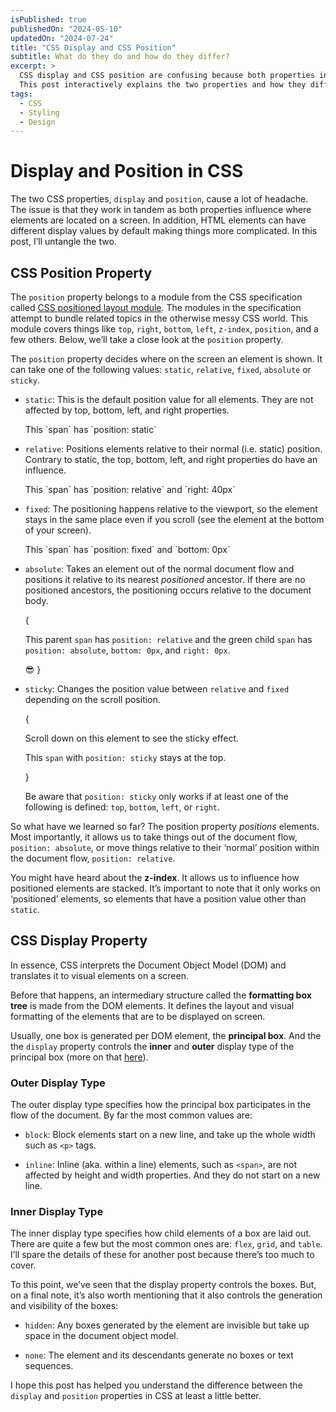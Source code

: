 ```yaml
---
isPublished: true
publishedOn: "2024-05-10"
updatedOn: "2024-07-24"
title: "CSS Display and CSS Position"
subtitle: What do they do and how do they differ?
excerpt: > 
  CSS display and CSS position are confusing because both properties influence where elements are located on a screen.
  This post interactively explains the two properties and how they differ.
tags:
  - CSS
  - Styling
  - Design
---
```




# Display and Position in CSS

The two CSS properties, `display` and `position`, cause a lot of headache.
The issue is that they work in tandem as both properties influence where elements are located on a screen. 
In addition, HTML elements can have different display values by default making things more complicated. 
In this post, I’ll untangle the two.

## CSS Position Property
The `position` property belongs to a module from the CSS specification called [CSS positioned layout module](https://www.w3.org/TR/css-position-3/).
The modules in the specification attempt to bundle related topics in the otherwise messy CSS world. 
This module covers things like `top`, `right`, `bottom`, `left`, `z-index`, `position`, and a few others. 
Below, we’ll take a close look at the `position` property.

The `position` property decides where on the screen an element is shown. 
It can take one of the following values: `static`, `relative`, `fixed`, `absolute` or `sticky`.

- `static`: This is the default position value for all elements. They are not affected by top, bottom, left, and right properties.
  
  <span className='static block border rounded-sm px-2 bg-blue-100 dark:bg-black'>
    This `span` has `position: static`
  </span>

- `relative`: Positions elements relative to their normal (i.e. static) position.
Contrary to static, the top, bottom, left, and right properties do have an influence.

  <span className='relative block border rounded-sm px-2 right-10 bg-blue-100 dark:bg-black'>
    This `span` has `position: relative` and `right: 40px`
  </span>

- `fixed`: The positioning happens relative to the viewport, so the element stays in the same place even if you scroll
  (see the element at the bottom of your screen).
  
  <span className='fixed block border  bg-blue-100 dark:bg-black rounded-sm px-2 bottom-0 z-10  '>
    This `span` has `position: fixed` and `bottom: 0px`
  </span>


- `absolute`: Takes an element out of the normal document flow and positions it relative to its nearest 
  <Define definition="An element is called positioned when it has the CSS position property set to a value other than static.">_positioned_ ancestor</Define>.
  If there are no positioned ancestors, the positioning occurs relative to the document body.
  
  {<span className='relative block border  bg-blue-100 dark:bg-black rounded-sm px-2 h-40 overflow-y-auto'>
    <p>
    This parent <code>span</code> has <code>position: relative</code> and the <span className="text-green-500 font-bold">green </span> 
    child <code>span</code> has <code>position: absolute</code>, <code>bottom: 0px</code>, and <code>right: 0px</code>.
    </p>

    <span className='absolute flex justify-center items-center border rounded-sm bottom-0 right-0 bg-green-500 text-white w-12 h-12'>😎</span>
  </span>}

- `sticky`: Changes the position value between `relative` and `fixed` depending on the scroll position.

  {<span className='h-52 block overflow-y-auto border'>
    <span className='h-6 block px-2'><p>Scroll down on this element to see the sticky effect.</p></span>
    <span className='sticky block border my-4  mx-2  bg-blue-100 dark:bg-black rounded-sm p-2 top-0'><p>This <code>span</code> with <code>position: sticky</code> stays at the top.</p></span>
    <span className='block h-96'/>
  </span>}

  <Warning>Be aware that `position: sticky` only works if at least one of the following is defined: `top`, `bottom`, `left`, or `right`.</Warning>

So what have we learned so far? The position property _positions_ elements. Most importantly, it allows us to take 
things out of the document flow, `position: absolute`, or move things relative to their ‘normal’ position within the document flow, `position: relative`.

<Note> You might have heard about the **z-index**. It allows us to influence how positioned elements are stacked. 
It’s important to note that it only works on ‘positioned’ elements, so elements that have a position value other than `static`. </Note>


## CSS Display Property

In essence, CSS interprets the 
<Define definition="The Document Object Model (DOM) helps to represent the structure of a document as a tree of elements and text nodes. For example, 
the HTML document that makes up this website is represented as a Document Object Model (DOM).">Document Object Model (DOM)</Define>
and translates it to visual elements on a screen.

Before that happens, an intermediary structure called the **formatting box tree** is made from the DOM elements.
It defines the layout and visual formatting of the elements that are to be displayed on screen.

Usually, one box is generated per DOM element, the **principal box**. And the 
the `display` property controls the **inner** and **outer** display type of the principal box (more on that [here](https://www.w3.org/TR/css-display-3/#the-display-properties)). 

### Outer Display Type
The outer display type specifies how the principal box participates in the flow of the document. By far the most common values are:

- `block`: Block elements start on a new line, and take up the whole width such as `<p>` tags.

- `inline`: Inline (aka. within a line) elements, such as `<span>`, are not affected by height and width properties. 
And they do not start on a new line.

### Inner Display Type
The inner display type specifies how child elements of a box are laid out. There are quite a few but the most common 
ones are: `flex`, `grid`, and `table`. I’ll spare the details of these for another post because there’s too much to cover.

To this point, we’ve seen that the display property controls the boxes. But, on a final note, it’s also worth mentioning that it also controls the 
generation and visibility of the boxes:

- `hidden`: Any boxes generated by the element are invisible but take up space in the document object model.

- `none`: The element and its descendants generate no boxes or text sequences.

I hope this post has helped you understand the difference between the `display` and `position` properties in CSS at least a little better.





